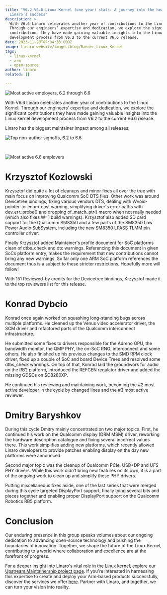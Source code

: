 ```yaml
---
title: "V6.2-V6.6 Linux Kernel (one year) stats: A journey into the heart of
  Linaro’s success"
description: >
  With V6.6 Linaro celebrates another year of contributions to the Linux Kernel.
  Through our engineers’ expertise and dedication, we explore the significant
  contributions they have made gaining valuable insights into the Linux kernel
  development process from V6.2 to the current V6.6 release.
date: 2023-11-20T07:34:33.000Z
image: linaro-website/images/blog/Banner_Linux_Kernel
tags:
  - linux-kernel
  - arm
  - open-source
author: linaro
related: []

---
```


![Most active employers, 6.2 through 6.6](/linaro-website/images/blog/most-active-employers-6.2-through-6.6)

With V6.6 Linaro celebrates another year of contributions to the Linux Kernel. Through our engineers’ expertise and dedication, we explore the significant contributions they have made gaining valuable insights into the Linux kernel development process from V6.2 to the current V6.6 release.

Linaro has the biggest maintainer impact among all releases:

![Top non-author signoffs, 6.2 to 6.6](/linaro-website/images/blog/top-non-author-signoffs-6.2-to-6.6)

<br />

![Most active 6.6 emplovers](/linaro-website/images/blog/most-active-6.6-emplovers)

# Krzysztof Kozlowski

Krzysztof did quite a lot of cleanups and minor fixes all over the tree with main focus on improving Qualcomm SoC DTS files. Other work was around Devicetree bindings, fixing various vendors DTS, dealing with Wvoid-pointer-to-enum-cast warning, simplifying driver's error paths with dev\_err\_probe() and dropping of\_match\_ptr() macro when not really needed (which also fixes W=1 build warnings). Krzysztof also added SD card support for the Qualcomm SM8350 and a few parts of the SM8350 Low Power Audio SubSystem, including the new SM8350 LPASS TLMM pin controller driver.

Finally Krzysztof added Maintainer's profile document for SoC platforms clean of dtbs\_check and dtc warnings. Referencing this document in given SoCs platform entry, makes the requirement that new contributions cannot bring any new warnings. So far only one ARM SoC platform references the document thus is a subject to these stricter restrictions. Hopefully more will follow!

With 151 Reviewed-by credits for the Devicetree bindings, Krzysztof made it to the top reviewers list for this release.

# Konrad Dybcio

Konrad once again worked on squashing long-standing bugs across multiple platforms. He cleaned up the Venus video accelerator driver, the SCM driver and refactored parts of the Qualcomm interconnect infrastructure.

He submitted some fixes to drivers responsible for the Adreno GPU, the bandwidth monitor, the QMP PHY, the on-SoC RNG, interconnect and some others. He also finished up his previous changes to the SMD RPM clock driver, fixed up a couple of SoC and board Device Trees and resolved some dtbs\_check warnings. On top of that, Konrad laid the groundwork for audio on the RB2 platform, introduced the REFGEN regulator driver and added the missing GDSCs on SC8280XP.

He continued his reviewing and maintaining work, becoming the #2 most active developer in the cycle by changed lines and the #3 most active reviewer.

# Dmitry Baryshkov 

During this cycle Dmitry mainly concentrated on two major topics. First, he continued his work on the Qualcomm display (DRM MSM) driver, reworking the hardware description catalogue and fixing several incorrect values there. This work simplifies adding new platforms, which recently allowed Linaro developers to provide patches enabling display on the day new platforms were announced.

Second major topic was the cleanup of Qualcomm PCIe, USB+DP and UFS PHY drivers. While this work didn’t bring new features on its own, it is a part of the ongoing work to clean up and simplify these PHY drivers.

Putting miscellaneous fixes aside, one of the last series that were merged during this cycle targeted DisplayPort support, finally tying several bits and pieces together and enabling proper DisplayPort support on the Qualcomm Robotics RB5 platform.

# Conclusion

Our enduring presence in this group speaks volumes about our ongoing dedication to advancing open-source technology and pushing the boundaries of innovation. Together, we shape the future of the Linux Kernel, contributing to a world where collaboration and excellence are at the forefront of progress.

For a deeper insight into Linaro's vital role in the Linux kernel, explore our [Upstream Maintainership project page](https://linaro.atlassian.net/wiki/spaces/UM/overview). If you're interested in harnessing this expertise to create and deploy your Arm-based products successfully, discover the services we offer [here](https://www.linaro.org/services/). Partner with Linaro, and together, we can turn your vision into reality.
